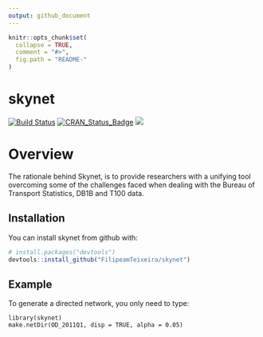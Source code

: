 ```yaml
---
output: github_document
---
```


<!-- README.md is generated from README.Rmd. Please edit that file -->

```r
knitr::opts_chunk$set(
  collapse = TRUE,
  comment = "#>",
  fig.path = "README-"
)
```

# skynet

[![Build Status](https://travis-ci.org/FilipeamTeixeira/skynet.svg?branch=master)](https://travis-ci.org/FilipeamTeixeira/skynet.svg?branch=master)
[![CRAN_Status_Badge](http://www.r-pkg.org/badges/version/skynet)](https://cran.r-project.org/package=skynet)
![](https://cranlogs.r-pkg.org/badges/grand-total/skynet?color=brightgreen)


# Overview

The rationale behind Skynet, is to provide researchers with a unifying tool overcoming some of the challenges faced when dealing with the Bureau of Transport Statistics, DB1B and T100 data.

## Installation

You can install skynet from github with:

```r
# install.packages("devtools")
devtools::install_github("FilipeamTeixeira/skynet")
```

## Example

To generate a directed network, you only need to type:

    library(skynet)
    make.netDir(OD_2011Q1, disp = TRUE, alpha = 0.05)

